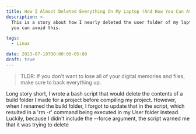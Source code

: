 ```yaml
---
title: How I Almost Deleted Everything On My Laptop (And How You Can Avoid This)
description: >-
  This is a story about how I nearly deleted the user folder of my laptop and how 
  you can avoid this.

tags: 
  - Linux

date: 2023-07-19T00:00:00-05:00
draft: true
---
```


> TLDR: If you don't want to lose all of your digital memories and files, make sure to back everything up.

Long story short, I wrote a bash script that would delete the contents of a build folder I made 
for a project before compiling my project. However, when I renamed the build folder, I forgot to 
update that in the script, which resulted in a 'rm -r' command being executed in my User folder instead. 
Luckily, because I didn't include the --force argument, the script warned me that it was trying to 
delete  